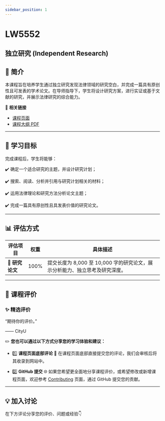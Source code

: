 ```yaml
---
sidebar_position: 1
---
```


# LW5552
## 独立研究 (Independent Research)

## **📘 简介**
本课程旨在培养学生通过独立研究发现法律领域的研究空白，并完成一篇具有原创性且可发表的学术论文。在导师指导下，学生将设计研究方案，进行实证或基于文献的研究，并展示法律研究的综合能力。

🔗 **相关链接**
- [课程页面](https://www.cityu.edu.hk/catalogue/pg/202425/course/LW5552.htm)
- [课程大纲 PDF](https://www.cityu.edu.hk/catalogue/pg/202425/course/LW5552.pdf)

---

## **🎯 学习目标**

完成课程后，学生将能够：

✔️ 确定一个适合研究的主题，并设计研究计划；

✔️ 搜索、阅读、分析并引用与研究计划相关的材料；

✔️ 运用法律理论和研究方法分析论文主题；

✔️ 完成一篇具有原创性且具发表价值的研究论文。

---

## **📊 评估方式**

| **评估项目**         | **权重** | **具体描述**                                                                                       |
|---------------------|---------|---------------------------------------------------------------------------------------------------|
| **📂 研究论文**       | 100%    | 提交长度为 8,000 至 10,000 字的研究论文，展示分析能力、独立思考及研究深度。                                  |

---

## **💬 课程评价**

### ✨ **精选评价**
<div className={commentStyles.commentBox}>
    <p className={commentStyles.commentText}>
        “期待你的评价。”
    </p>
    <p className={commentStyles.commentAuthor}>—— CityU</p>
</div>

✏️ **您也可以通过以下方式分享您的学习体验和建议：**

- 1️⃣ **课程页面底部评论**
💬 在课程页面底部直接提交您的评论，我们会审核后将其收录到网站中。

- 2️⃣ **GitHub 提交**
🌐 如果您希望更全面地分享课程评价，或希望修改或新增课程页面，欢迎参考 [Contributing](/contributing) 页面，通过 GitHub 提交您的贡献。

---

## **💡 加入讨论**

在下方评论分享您的评价、问题或经验👇
<Utterances />

